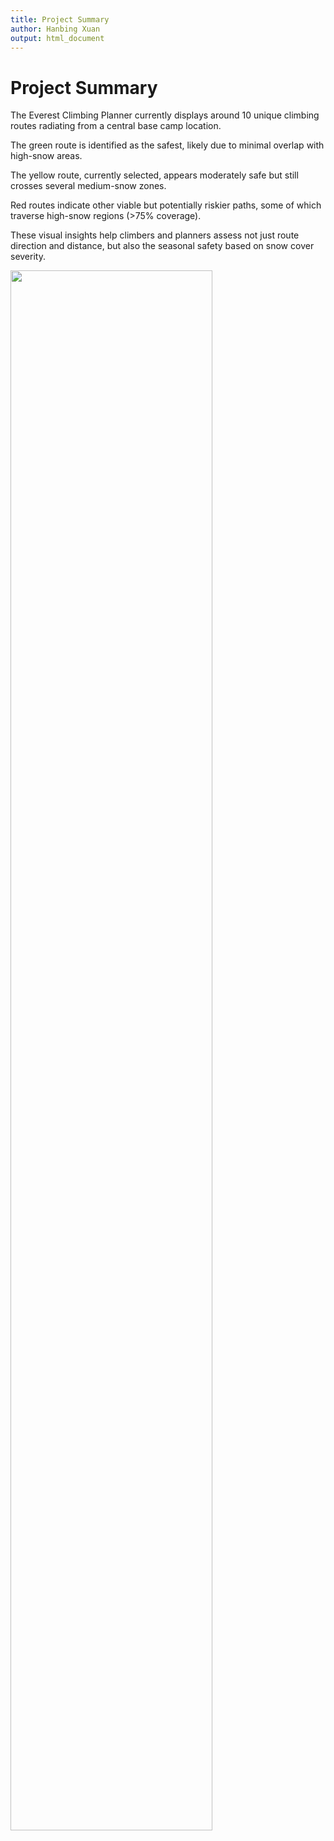 ```yaml
---
title: Project Summary
author: Hanbing Xuan
output: html_document
---
```

# Project Summary

The Everest Climbing Planner currently displays around 10 unique climbing routes radiating from a central base camp location.

The green route is identified as the safest, likely due to minimal overlap with high-snow areas.

The yellow route, currently selected, appears moderately safe but still crosses several medium-snow zones.

Red routes indicate other viable but potentially riskier paths, some of which traverse high-snow regions (>75% coverage).

These visual insights help climbers and planners assess not just route direction and distance, but also the seasonal safety based on snow cover severity.

![](https://raw.githubusercontent.com/TommyTong21/casa0025groupwork/main/images/route.png){width=80%}